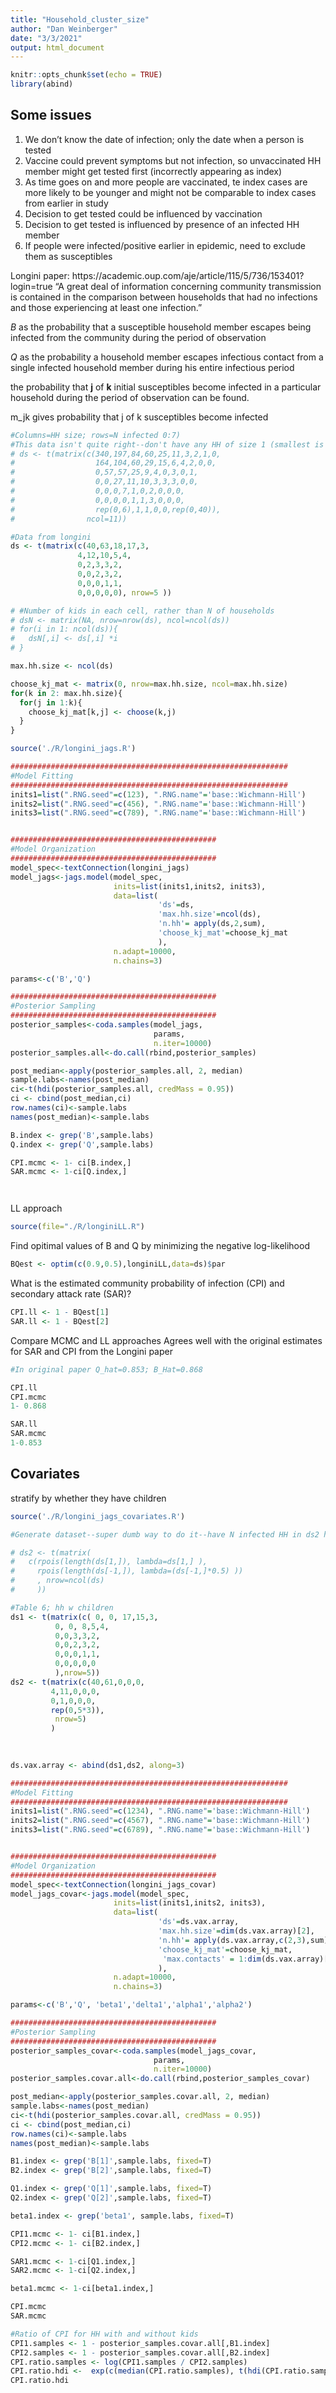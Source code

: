 ```yaml
---
title: "Household_cluster_size"
author: "Dan Weinberger"
date: "3/3/2021"
output: html_document
---
```


```r
knitr::opts_chunk$set(echo = TRUE)
library(abind)
```


## Some issues
1) We don't know the date of infection; only the date when a person is tested
2) Vaccine could prevent symptoms but not infection, so unvaccinated HH member might get tested first (incorrectly appearing as index)
3) As time goes on and more people are vaccinated, te index cases are more likely to be younger and might not be comparable to index cases from earlier in study
4) Decision to get tested could be influenced by vaccination
5) Decision to get tested is influenced by presence of an infected HH member
6) If people were infected/positive earlier in epidemic, need to exclude them as susceptibles

Longini paper: https://academic.oup.com/aje/article/115/5/736/153401?login=true
"A great deal of information concerning community transmission is contained in the comparison between households that had no infections and those experiencing at least one infection."

*B* as the probability that a susceptible household member escapes being infected from the community during the period of observation

*Q* as the probability a household member escapes infectious contact from a single infected household member during his entire infectious period

the probability that **j** of **k** initial susceptibles become infected in a particular household during the period of observation can be found.

m_jk gives probability that j of k susceptibles become infected

```r

#Columns=HH size; rows=N infected 0:7)
#This data isn't quite right--don't have any HH of size 1 (smallest is size 2)
# ds <- t(matrix(c(340,197,84,60,25,11,3,2,1,0,
#                  164,104,60,29,15,6,4,2,0,0,
#                  0,57,57,25,9,4,0,3,0,1,
#                  0,0,27,11,10,3,3,3,0,0,
#                  0,0,0,7,1,0,2,0,0,0,
#                  0,0,0,0,1,1,3,0,0,0,
#                  rep(0,6),1,1,0,0,rep(0,40)),
#                ncol=11))

#Data from longini
ds <- t(matrix(c(40,63,18,17,3,
               4,12,10,5,4,
               0,2,3,3,2,
               0,0,2,3,2,
               0,0,0,1,1,
               0,0,0,0,0), nrow=5 ))

# #Number of kids in each cell, rather than N of households
# dsN <- matrix(NA, nrow=nrow(ds), ncol=ncol(ds))
# for(i in 1: ncol(ds)){
#   dsN[,i] <- ds[,i] *i
# }

max.hh.size <- ncol(ds)

choose_kj_mat <- matrix(0, nrow=max.hh.size, ncol=max.hh.size)
for(k in 2: max.hh.size){
  for(j in 1:k){
    choose_kj_mat[k,j] <- choose(k,j)
  }
}

```


```r
source('./R/longini_jags.R')
```

```r
##############################################################
#Model Fitting
##############################################################
inits1=list(".RNG.seed"=c(123), ".RNG.name"='base::Wichmann-Hill')
inits2=list(".RNG.seed"=c(456), ".RNG.name"='base::Wichmann-Hill')
inits3=list(".RNG.seed"=c(789), ".RNG.name"='base::Wichmann-Hill')


##############################################
#Model Organization
##############################################
model_spec<-textConnection(longini_jags)
model_jags<-jags.model(model_spec, 
                       inits=list(inits1,inits2, inits3),
                       data=list( 
                                 'ds'=ds,
                                 'max.hh.size'=ncol(ds),
                                 'n.hh'= apply(ds,2,sum),
                                 'choose_kj_mat'=choose_kj_mat
                                 ),
                       n.adapt=10000, 
                       n.chains=3)

```

```r
params<-c('B','Q')

##############################################
#Posterior Sampling
##############################################
posterior_samples<-coda.samples(model_jags, 
                                params, 
                                n.iter=10000)
posterior_samples.all<-do.call(rbind,posterior_samples)

post_median<-apply(posterior_samples.all, 2, median)
sample.labs<-names(post_median)
ci<-t(hdi(posterior_samples.all, credMass = 0.95))
ci <- cbind(post_median,ci)
row.names(ci)<-sample.labs
names(post_median)<-sample.labs

B.index <- grep('B',sample.labs)
Q.index <- grep('Q',sample.labs)

CPI.mcmc <- 1- ci[B.index,]
SAR.mcmc <- 1-ci[Q.index,]




```


LL approach
```r
source(file="./R/longiniLL.R")
```

Find opitimal values of B and Q by minimizing the negative log-likelihood
```r
BQest <- optim(c(0.9,0.5),longiniLL,data=ds)$par
```

What is the estimated community probability of infection (CPI) and 
    secondary attack rate (SAR)?

```r
CPI.ll <- 1 - BQest[1]
SAR.ll <- 1 - BQest[2]
```

Compare MCMC and LL approaches
Agrees well with the original estimates for SAR and CPI from the Longini paper
```r
#In original paper Q_hat=0.853; B_Hat=0.868

CPI.ll
CPI.mcmc
1- 0.868

SAR.ll
SAR.mcmc
1-0.853

```

## Covariates

stratify by whether they have children

```r
source('./R/longini_jags_covariates.R')
```

```r
#Generate dataset--super dumb way to do it--have N infected HH in ds2 half of those in ds1--to do this right need a simulation

# ds2 <- t(matrix(
#   c(rpois(length(ds[1,]), lambda=ds[1,] ),
#     rpois(length(ds[-1,]), lambda=(ds[-1,]*0.5) ))
#     , nrow=ncol(ds)
#     ))

#Table 6; hh w children
ds1 <- t(matrix(c( 0, 0, 17,15,3,
          0, 0, 8,5,4, 
          0,0,3,3,2,
          0,0,2,3,2,
          0,0,0,1,1,
          0,0,0,0,0
          ),nrow=5))
ds2 <- t(matrix(c(40,61,0,0,0,
         4,11,0,0,0,
         0,1,0,0,0,
         rep(0,5*3)),
          nrow=5)
         )
         
         

ds.vax.array <- abind(ds1,ds2, along=3)


```


```r
##############################################################
#Model Fitting
##############################################################
inits1=list(".RNG.seed"=c(1234), ".RNG.name"='base::Wichmann-Hill')
inits2=list(".RNG.seed"=c(4567), ".RNG.name"='base::Wichmann-Hill')
inits3=list(".RNG.seed"=c(6789), ".RNG.name"='base::Wichmann-Hill')


##############################################
#Model Organization
##############################################
model_spec<-textConnection(longini_jags_covar)
model_jags_covar<-jags.model(model_spec, 
                       inits=list(inits1,inits2, inits3),
                       data=list( 
                                 'ds'=ds.vax.array,
                                 'max.hh.size'=dim(ds.vax.array)[2],
                                 'n.hh'= apply(ds.vax.array,c(2,3),sum),
                                 'choose_kj_mat'=choose_kj_mat,
                                  'max.contacts' = 1:dim(ds.vax.array)[2]
                                 ),
                       n.adapt=10000, 
                       n.chains=3)

```
```r
params<-c('B','Q', 'beta1','delta1','alpha1','alpha2')

##############################################
#Posterior Sampling
##############################################
posterior_samples_covar<-coda.samples(model_jags_covar, 
                                params, 
                                n.iter=10000)
posterior_samples.covar.all<-do.call(rbind,posterior_samples_covar)

post_median<-apply(posterior_samples.covar.all, 2, median)
sample.labs<-names(post_median)
ci<-t(hdi(posterior_samples.covar.all, credMass = 0.95))
ci <- cbind(post_median,ci)
row.names(ci)<-sample.labs
names(post_median)<-sample.labs

B1.index <- grep('B[1]',sample.labs, fixed=T)
B2.index <- grep('B[2]',sample.labs, fixed=T)

Q1.index <- grep('Q[1]',sample.labs, fixed=T)
Q2.index <- grep('Q[2]',sample.labs, fixed=T)

beta1.index <- grep('beta1', sample.labs, fixed=T)

CPI1.mcmc <- 1- ci[B1.index,]
CPI2.mcmc <- 1- ci[B2.index,]

SAR1.mcmc <- 1-ci[Q1.index,]
SAR2.mcmc <- 1-ci[Q2.index,]

beta1.mcmc <- 1-ci[beta1.index,]

CPI.mcmc
SAR.mcmc

#Ratio of CPI for HH with and without kids 
CPI1.samples <- 1 - posterior_samples.covar.all[,B1.index]
CPI2.samples <- 1 - posterior_samples.covar.all[,B2.index]
CPI.ratio.samples <- log(CPI1.samples / CPI2.samples)
CPI.ratio.hdi <-  exp(c(median(CPI.ratio.samples), t(hdi(CPI.ratio.samples, credMass = 0.95))))
CPI.ratio.hdi

```


